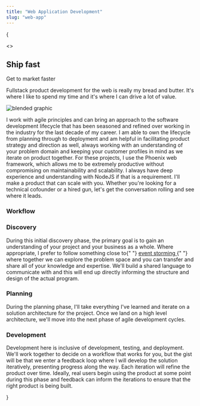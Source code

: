 ```yaml
---
title: "Web Application Development"
slug: "web-app"
---
```



{

<>
  <div class="overflow-hidden mt-28">
    <div class="mx-auto grid max-w-2xl grid-cols-1 gap-x-8 gap-y-16 sm:gap-y-20 lg:mx-0 lg:max-w-none lg:grid-cols-2">
      <div class="lg:pr-8">
        <div class="lg:max-w-lg">
          <h2 class="text-base font-semibold leading-7 text-way_blue">
            Ship fast
          </h2>
          <p class="mt-2 text-pretty text-4xl font-semibold tracking-tight text-gray-900 sm:text-5xl">
            Get to market faster
          </p>
          <p class="mt-6 text-lg leading-8 text-gray-600">
            Fullstack product development for the web is really my bread and
            butter. It's where I like to spend my time and it's where I can
            drive a lot of value.
          </p>
        </div>
      </div>
      <Image src={graphic} alt="blended graphic" class="lg:mt-12" />
    </div>
    <p class="mt-6 text-lg leading-8 text-gray-600">
      I work with agile principles and can bring an approach to the software
      development lifecycle that has been seasoned and refined over working in
      the industry for the last decade of my career. I am able to own the
      lifecycle from planning through to deployment and am helpful in
      facilitating product strategy and direction as well, always working with
      an understanding of your problem domain and keeping your customer profiles
      in mind as we iterate on product together. For these projects, I use the
      Phoenix web framework, which allows me to be extremely productive without
      compromising on maintainability and scalability. I always have deep
      experience and understanding with NodeJS if that is a requirement. I'll
      make a product that can scale with you. Whether you're looking for a
      technical cofounder or a hired gun, let's get the conversation rolling and
      see where it leads.
    </p>
    <div class="overflow-hidden mt-28">
      <h3 class="mt-2 text-pretty text-4xl font-semibold tracking-tight text-gray-900 sm:text-5xl">
        Workflow
      </h3>
      <div class="mt-6 grid max-w-2xl grid-cols-1 gap-x-8 gap-y-16 sm:gap-y-20 lg:mx-0 lg:max-w-none lg:grid-cols-2">
        <div class="flex justify-start">
          <div class="mr-4 relative">
            <BlobWithNumber variant="blue" count="01." />
          </div>
          <div>
            <h3 class="text-base font-semibold leading-7 text-way_blue">
              Discovery
            </h3>
            <p>
              During this initial discovery phase, the primary goal is to gain
              an understanding of your project and your business as a whole.
              Where appropriate, I prefer to follow something close to{" "}
              <a
                href="https://www.lucidchart.com/blog/ddd-event-storming"
                target="_blank"
                class="text-way_green"
              >
                event storming
              </a>{" "}
              where together we can explore the problem space and you can
              transfer and share all of your knowledge and expertise. We'll
              build a shared language to communicate with and this will end up
              directly informing the structure and design of the actual program.
            </p>
          </div>
        </div>
        <div class="flex justify-start">
          <div class="mr-4 relative">
            <BlobWithNumber variant="green" count="02." />
          </div>
          <div>
            <h3 class="text-base font-semibold leading-7 text-way_green">
              Planning
            </h3>
            <p>
              During the planning phase, I'll take everything I've learned and
              iterate on a solution architecture for the project. Once we land
              on a high level architecture, we'll move into the next phase of
              agile development cycles.
            </p>
          </div>
        </div>
        <div class="flex justify-start">
          <div class="mr-4 relative">
            <BlobWithNumber variant="yellow" count="03." />
          </div>
          <div>
            <h3 class="text-base font-semibold leading-7 text-way_yellow">
              Development
            </h3>
            <p>
              Development here is inclusive of development, testing, and
              deployment. We'll work together to decide on a workflow that works
              for you, but the gist will be that we enter a feedback loop where
              I will develop the solution iteratively, presenting progress along
              the way. Each iteration will refine the product over time.
              Ideally, real users begin using the product at some point during
              this phase and feedback can inform the iterations to ensure that
              the right product is being built.
            </p>
          </div>
        </div>
      </div>
    </div>
  </div>
</>
}
